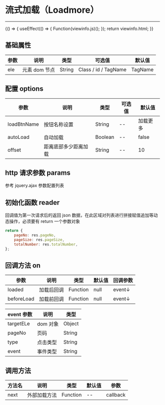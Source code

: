 
# 流式加载（Loadmore）

---

<Meta title="复用组件/流式加载(Loadmore)" />

<Canvas>
    <Story
        name="流式加载(Loadmore)"
        height="150px"
        parameters={{
            docs: { source: { code: `${viewinfo.html + viewinfo.js}` } },
        }}
    >
        {() => {
            useEffect(() => {
                Function(viewinfo.js)();
            });
            return viewinfo.html;
        }}
    </Story>
</Canvas>

## 基础属性

| 参数 | 说明          | 类型   | 可选值               | 默认值  |
| ---- | ------------- | ------ | -------------------- | ------- |
| ele  | 元素 dom 节点 | String | Class / id / TagName | TagName |

## 配置 options

| 参数        | 说明                 | 类型    | 可选值 | 默认值   |
| ----------- | -------------------- | ------- | ------ | -------- |
| loadBtnName | 按钮名称设置         | String  | --     | 加载更多 |
| autoLoad    | 自动加载             | Boolean | --     | false    |
| offset      | 距离底部多少距离加载 | String  | --     | 10       |


## http 请求参数 params

参考 jquery.ajax 参数配置列表

## 初始化函数 reader

回调值为第一次请求后的返回 json 数据，在此区域对列表进行拼接赋值追加等动态操作，必须要有 return 一个参数对象

```javascript
return {
    pageNo: res.pageNo,
    pageSize: res.pageSize,
    totalNumber: res.totalNumber,
};
```

## 回调方法 on

| 参数       | 说明       | 类型     | 默认值 | 回调参数 |
| ---------- | ---------- | -------- | ------ | -------- |
| loaded     | 加载后回调 | Function | null   | event↓   |
| beforeLoad | 加载前回调 | Function | null   | event↓   |

| event 参数 | 说明     | 类型   |
| ---------- | -------- | ------ |
| targetELe  | dom 对象 | Object |
| pageNo     | 页码     | String |
| type       | 点击类型 | String |
| event      | 事件类型 | String |

## 调用方法

| 方法名 | 说明         | 类型     | 默认值 | 参数     |
| ------ | ------------ | -------- | ------ | -------- |
| next   | 外部加载方法 | Function | --     | callback |
